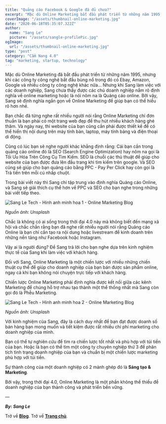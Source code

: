 ```yaml
---
title: "Quảng cáo Facebook & Google đã đủ chưa?"
excerpt: "Mặc dù Online Marketing bắt đầu phát triển từ những năm 1995, nhưng khi các công ty công nghệ bắt đầu bùng nổ trong đó có Ebay, Amazon, Google và nhiều công ty công nghệ khác nữa... Nhưng khi Sang làm việc với các doanh nghiệp, Sang chưa thấy được các chủ doanh nghiệp nắm rõ định nghĩa về Online Marketing hoặc nói nôm na là Quảng cáo Online.."
coverImage: "/assets/thumbnail-online-marketing.jpg"
date: "2020-06-18T05:35:07.322Z"
author:
  name: "Sang Le"
  picture: "/assets/sangle-profilePic.jpg"
ogImage:
  url: "/assets/thumbnail-online-marketing.jpg"
type: "post"
category: "Cẩm Nang 4.0"
tag: "marketing, startup, technology"
---
```


<Youtube videoId="nSUXXfYbxTg" />

Mặc dù Online Marketing đã bắt đầu phát triển từ những năm 1995, nhưng khi các công ty công nghệ bắt đầu bùng nổ trong đó có Ebay, Amazon, Google và nhiều công ty công nghệ khác nữa... Nhưng khi Sang làm việc với các doanh nghiệp, Sang chưa thấy được các chủ doanh nghiệp nắm rõ định nghĩa về online marketing hoặc là nói nôm na là Quảng cáo online. Bởi vậy, Sang sẽ định nghĩa ngắn gọn về Online Marketing để giúp bạn có thể hiểu rõ hơn nhé.

Bạn chắc đã từng nghe rất nhiều người nói rằng Online Marketing chỉ đơn thuần là bạn phải có một trang web đẹp để thu hút nhiều khách hàng ghé thăm. Và ngày nay, thì website của bạn cũng cần phải được thiết kế để có thể hiển thị nội dung trên máy tính bàn, laptop, máy tính bảng và điện thoại di động.

Cũng có lúc bạn sẽ nghe người khác khẳng định rằng: Cái bạn cần trong quảng cáo online đó là SEO (Search Engine Optimization) hay nôm na gọi là Tối Ưu Hóa Trên Công Cụ Tìm Kiếm. SEO là chuỗi các thủ thuật để giúp cho website của bạn được đưa lên đầu trang khi tìm kiếm trên google. Và SEO cũng sẽ giúp cho bạn quảng cáo bằng PPC - Pay Per Click hay còn gọi là Trả tiền trên mỗi cú nhấp chuột.

Trong bài viết này thì Sang chỉ tập trung vào định nghĩa Quảng cáo Online, và Sang sẽ giải thích cụ thể hơn về PPC và SEO cho bạn nghe trong những bài viết tiếp theo.

<img
  src="https://res.cloudinary.com/sang-le-tech/image/upload/v1633074229/Galatek.io%20Website/Sangletech.com/galatekgame-37-38-39-0002_uqcvy0.jpg"
  className="rounded-lg"
  alt="Sang Le Tech - Hinh anh minh hoa 1 - Online Marketing Blog"
/>

_Nguồn ảnh: Unsplash_

Chắc là không có ai sống trong thời đại 4.0 này mà không biết đến mạng xã hội và chắc chắn rằng bạn đã nghe rất nhiều người nói rằng Quảng cáo Online là bạn chỉ cần tạo ra nội dung hoặc livestream để kinh doanh trên những nền tảng như Facebook hoặc Instagram.

Vậy ai là người đúng? Để Sang trả lời cho bạn nghe dựa trên kinh nghiệm thực tế của Sang khi làm việc với khách hàng.

Đối với Sang, Online Marketing là một chiến lược với nhiều những chiến thuật cụ thể để giúp cho doanh nghiệp của bạn bán được sản phẩm online, ngay cả khi bạn không nói chuyện trực tiếp với khách hàng.

Chiến lược Online Marketing phải định nghĩa được kết nối giữa các kênh Marketing để chúng hỗ trợ nhau tạo thành một thể thống nhất mà Sang còn gọi đó là Phễu Marketing.

<img
  src="https://res.cloudinary.com/sang-le-tech/image/upload/v1633074229/Galatek.io%20Website/Sangletech.com/istockphoto-893400370-612x612_vhvoew.jpg"
  className="rounded-lg"
  alt="Sang Le Tech - Hinh anh minh hoa 2 - Online Marketing Blog"
/>

_Nguồn ảnh: Unsplash_

Với kinh nghiệm của Sang, đây là cách duy nhất để bạn đạt được doanh số bán hàng bạn mong muốn và tiết kiệm được rất nhiều chi phí marketing cho doanh nghiệp của mình.

Bạn có thể tự nghiên cứu để tìm ra chiến lược tốt nhất và phù hợp với túi tiền của bạn. Hoặc là bạn có thể tìm một công ty chuyên nghiệp thứ 3 để phân tích tình trạng doanh nghiệp của bạn và chuẩn bị một chiến lược marketing phù hợp với túi tiền.

Sự thành công của một doanh nghiệp có 2 mảnh ghép đó là **Sáng tạo & Marketing**.

Bởi vậy, trong thời đại 4.0, Online Marketing là một phần không thể thiếu để doanh nghiệp của bạn thành công và phát triển bền vững.

—

_**By: Sang Le**_

Trở về [**Blog**](/blog).
Trở về [**Trang chủ**](/).
